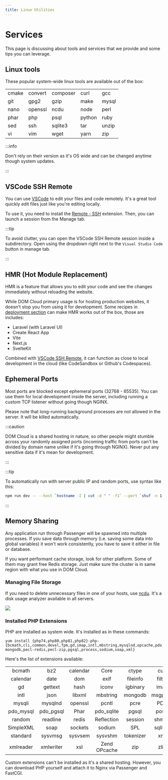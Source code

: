 ```yaml
---
title: Linux Utilities
---
```


# Services

This page is discussing about tools and services that we provide and some tips you can leverage.

## Linux tools

These popular system-wide linux tools are available out of the box:

| | | | | |
| :-- | :-- | :-- | :-- | :-- |
| cmake | convert | composer | curl | gcc |
| git | gpg2 | gzip | make | mysql |
| nano | openssl | ncdu | node | perl |
| phar | php | psql | python | ruby |
| sed | ssh | sqlite3 | tar | unzip |
| vi | vim | wget | yarn | zip |

:::info

Don't rely on their version as it's OS wide and can be changed anytime though system updates.

:::

## VSCode SSH Remote

You can use [VSCode](https://code.visualstudio.com/) to edit your files and code remotely. It's a great tool quickly edit files just like you're editing locally.

To use it, you need to install the [Remote - SSH](https://marketplace.visualstudio.com/items?itemName=ms-vscode-remote.remote-ssh) extension. Then, you can launch a session from the Manage tab.

:::tip

To avoid clutter, you can open the VSCode SSH Remote session inside a subdirectory. Open using the dropdown right next to the `Visual Studio Code` button in manage tab.

:::

## HMR (Hot Module Replacement)

HMR is a feature that allows you to edit your code and see the changes immediately without reloading the website.

While DOM Cloud primary usage is for hosting production websites, it doesn't stop you from using it for development. Some recipes in [deployment section](../deployment/index.mdx) can make HMR works out of the box, those are includes:

+ Laravel (with Laravel UI)
+ Create React App
+ Vite
+ Next.js
+ SvelteKit

Combined with [VSCode SSH Remote](#vscode-ssh-remote), it can function as close to local development in the cloud (like CodeSandbox or Github's Codespaces).

## Ephemeral Ports

Most ports are blocked except ephemeral ports (32768 - 65535). You can use them for local development inside the server, including running a custom TCP listener without going though NGINX.

Please note that long-running background processes are not allowed in the server. It will be killed automatically.

:::caution

DOM Cloud is a shared hosting in nature, so other people might stumble across your randomly assigned ports (incoming traffic from ports can't be divided by domain name unlike if it's going through NGINX). Never put any sensitive data if it's mean for development.

:::

:::tip

To automatically run with server public IP and random ports, use syntax like this:

```bash
npm run dev -- --host `hostname -I | cut -d " " -f1` --port `shuf -n 1 -i 49152-65535`
```

:::

## Memory Sharing

Any application run through Passenger will be spawned into multiple processes. If you save data through memory (i.e. saving some data into global variables) it won't work consistently, you have to save it either in file or database.

If you want performant cache storage, look for other platform. Some of them may grant free Redis storage. Just make sure the cluster is in same region with what you use in DOM Cloud.

### Managing File Storage

If you need to delete unnecessary files in one of your hosts, use [ncdu](https://en.wikipedia.org/wiki/Ncdu). It's a disk usage analyzer available in all servers.

![](https://upload.wikimedia.org/wikipedia/commons/d/d7/Ncdu_screenshot.png)

### Installed PHP Extensions

PHP are installed as system wide. It's installed as in these commands:

```
yum install {php74,php80,php81,php82}-php-{bcmath,cli,common,devel,fpm,gd,imap,intl,mbstring,mysqlnd,opcache,pdo,pecl-mongodb,pecl-redis,pecl-zip,pgsql,process,sodium,soap,xml}
```

Here's the list of extensions available:

|             |             |        |               |         |             |
| :---------: | :---------: | :----: | :-----------: | :-----: | :---------: |
|   bcmath    |     bz2     | calendar |    Core     |   ctype |     curl    |
|  calendar   |    date     |  dom   |    exif       | fileinfo|     filter  |
|      gd     |  gettext    |  hash  |    iconv      | igbinary|    imap     |
|    intl     |    json     | libxml |   mbstring    | mongodb |   msgpack   |
|   mysqli    |  mysqlnd    | openssl|     pcntl     |   pcre  |     PDO     |
| pdo_mysql   | pdo_pgsql   |  Phar  |  pdo_sqlite   |   pgsql |   posix     |
|   random    |  readline   | redis  |  Reflection   |  session|    shmop    |
| SimpleXML   |    soap     |sockets |    sodium     |   SPL   |  sqlite3    |
|  standard   |  sysvmsg    |sysvsem |   sysvshm     |tokenizer|    xml      |
| xmlreader   | xmlwriter   |   xsl  | Zend OPcache  |   zip   |    zlib     |

Custom extensions can't be installed as it's a shared hosting. However, you can download PHP yourself and attach it to Nginx via Passenger and FastCGI.
